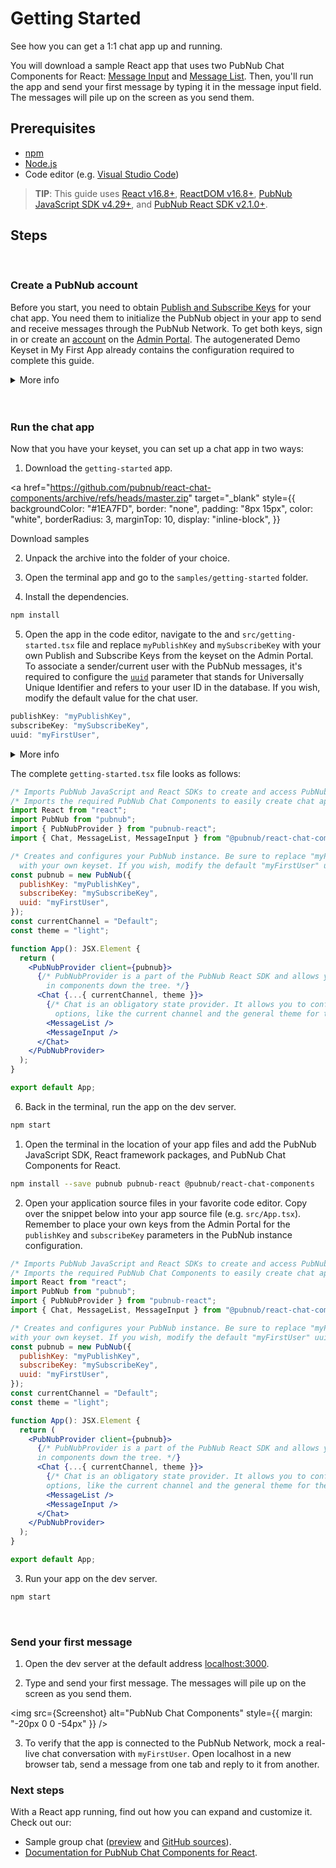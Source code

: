 
<Meta title="Introduction/Getting Started" />

# Getting Started

See how you can get a 1:1 chat app up and running.

You will download a sample React app that uses two PubNub Chat Components for React:
[Message Input](https://pubnub.github.io/react-chat-components/docs/?path=/docs/components-message-input--default)
and
[Message List](https://pubnub.github.io/react-chat-components/docs/?path=/docs/components-message-list--default).
Then, you'll run the app and send your first message by typing it in the message input field. The
messages will pile up on the screen as you send them.

## Prerequisites

- [npm](https://docs.npmjs.com/cli/v6/commands/npm-install)
- [Node.js](https://nodejs.org/en/download/)
- Code editor (e.g. [Visual Studio Code](https://code.visualstudio.com/download))

> **TIP**: This guide uses [React v16.8+](https://www.npmjs.com/package/react/v/16.8.0),
> [ReactDOM v16.8+](https://www.npmjs.com/package/react-dom),
> [PubNub JavaScript SDK v4.29+](https://www.pubnub.com/docs/sdks/javascript/), and
> [PubNub React SDK v2.1.0+](https://www.pubnub.com/docs/chat/react/setup).

## Steps

<br />

### Create a PubNub account

Before you start, you need to obtain
[Publish and Subscribe Keys](https://www.pubnub.com/docs/basics/initialize-pubnub) for your chat
app. You need them to initialize the PubNub object in your app to send and receive messages through
the PubNub Network. To get both keys, sign in or create an
[account](https://www.pubnub.com/docs/setup/account-setup) on the
[Admin Portal](https://admin.pubnub.com/). The autogenerated Demo Keyset in My First App already
contains the configuration required to complete this guide.

<details><summary style={{ cursor: "pointer" }}>More info</summary>
<p>

> **TIP**: When you create a new app on the Admin Portal, the first set of keys is generated
> automatically, but a single app can have as many keysets as you like. We recommend that you create
> separate keysets for production and test environments. There are some of the functionalities you
> might need to enable on your keyset depending on the use case, but they won't be required to
> complete this guide. These options include:

- [**PRESENCE**](https://www.pubnub.com/docs/sdks/javascript/api-reference/presence) to monitor the
  subscribers of channels and delivers information on their real-time status
- [**MESSAGE PERSISTENCE**](https://www.pubnub.com/docs/sdks/javascript/api-reference/storage-and-playback)
  (including correct **Retention**) to persist all messages as they're published.
- [**OBJECTS**](https://www.pubnub.com/docs/sdks/javascript/api-reference/objects) to easily store
  metadata about your application users and channels, and their membership associations, without the
  need to stand up your own databases. When using this feature, make sure you select a geographical
  region corresponding to most users of your application and to have these enabled: **User Metadata
  Events**, **Channel Metadata Events**, and **Membership Events**.

</p>
</details>

<br />
<br />

### Run the chat app

Now that you have your keyset, you can set up a chat app in two ways:

<Tabs>
<Tab label="Download starter">

1. Download the `getting-started` app.

<a
  href="https://github.com/pubnub/react-chat-components/archive/refs/heads/master.zip"
  target="_blank"
  style={{
    backgroundColor: "#1EA7FD",
    border: "none",
    padding: "8px 15px",
    color: "white",
    borderRadius: 3,
    marginTop: 10,
    display: "inline-block",
  }}
>
  Download samples
</a>

2. Unpack the archive into the folder of your choice.

3. Open the terminal app and go to the `samples/getting-started` folder.

4. Install the dependencies.

```sh
npm install
```

5. Open the app in the code editor, navigate to the and `src/getting-started.tsx` file and replace
   `myPublishKey` and `mySubscribeKey` with your own Publish and Subscribe Keys from the keyset on
   the Admin Portal. To associate a sender/current user with the PubNub messages, it's required to
   configure the [`uuid`](https://www.pubnub.com/docs/setup/users-and-devices) parameter that stands
   for Universally Unique Identifier and refers to your user ID in the database. If you wish, modify
   the default value for the chat user.

```jsx
publishKey: "myPublishKey",
subscribeKey: "mySubscribeKey",
uuid: "myFirstUser",
```

<details><summary style={{ cursor: "pointer" }}>More info</summary>
<p>

> **TIP**: For simplicity, the getting started app sets a static UUID. However, if you implement
> chat in your app, you should generate a UUID per user, device, and server and reuse it for their
> lifetime. Using separate UUIDs in real-life apps is particularly important as it impacts your
> overall [billing](https://www.pubnub.com/docs/setup/users-and-devices#billing) and the way your
> app [works](https://www.pubnub.com/docs/setup/users-and-devices#presence).

</p>
</details>

The complete `getting-started.tsx` file looks as follows:

```jsx
/* Imports PubNub JavaScript and React SDKs to create and access PubNub instance accross your app. */
/* Imports the required PubNub Chat Components to easily create chat apps with PubNub. */
import React from "react";
import PubNub from "pubnub";
import { PubNubProvider } from "pubnub-react";
import { Chat, MessageList, MessageInput } from "@pubnub/react-chat-components";

/* Creates and configures your PubNub instance. Be sure to replace "myPublishKey" and "mySubscribeKey"
  with your own keyset. If you wish, modify the default "myFirstUser" uuid value for the chat user. */
const pubnub = new PubNub({
  publishKey: "myPublishKey",
  subscribeKey: "mySubscribeKey",
  uuid: "myFirstUser",
});
const currentChannel = "Default";
const theme = "light";

function App(): JSX.Element {
  return (
    <PubNubProvider client={pubnub}>
      {/* PubNubProvider is a part of the PubNub React SDK and allows you to access PubNub instance
        in components down the tree. */}
      <Chat {...{ currentChannel, theme }}>
        {/* Chat is an obligatory state provider. It allows you to configure some common component
          options, like the current channel and the general theme for the app. */}
        <MessageList />
        <MessageInput />
      </Chat>
    </PubNubProvider>
  );
}

export default App;
```

6. Back in the terminal, run the app on the dev server.

```sh
npm start
```

</Tab>
<Tab label="Extend existing app">

1. Open the terminal in the location of your app files and add the PubNub JavaScript SDK, React
   framework packages, and PubNub Chat Components for React.

```sh
npm install --save pubnub pubnub-react @pubnub/react-chat-components
```

2. Open your application source files in your favorite code editor. Copy over the snippet below into
   your app source file (e.g. `src/App.tsx`). Remember to place your own keys from the Admin Portal
   for the `publishKey` and `subscribeKey` parameters in the PubNub instance configuration.

```jsx
/* Imports PubNub JavaScript and React SDKs to create and access PubNub instance accross your app. */
/* Imports the required PubNub Chat Components to easily create chat apps with PubNub. */
import React from "react";
import PubNub from "pubnub";
import { PubNubProvider } from "pubnub-react";
import { Chat, MessageList, MessageInput } from "@pubnub/react-chat-components";

/* Creates and configures your PubNub instance. Be sure to replace "myPublishKey" and "mySubscribeKey"
with your own keyset. If you wish, modify the default "myFirstUser" uuid value for the chat user. */
const pubnub = new PubNub({
  publishKey: "myPublishKey",
  subscribeKey: "mySubscribeKey",
  uuid: "myFirstUser",
});
const currentChannel = "Default";
const theme = "light";

function App(): JSX.Element {
  return (
    <PubNubProvider client={pubnub}>
      {/* PubNubProvider is a part of the PubNub React SDK and allows you to access PubNub instance
      in components down the tree. */}
      <Chat {...{ currentChannel, theme }}>
        {/* Chat is an obligatory state provider. It allows you to configure some common component
        options, like the current channel and the general theme for the app. */}
        <MessageList />
        <MessageInput />
      </Chat>
    </PubNubProvider>
  );
}

export default App;
```

3. Run your app on the dev server.

```sh
npm start
```

</Tab>
</Tabs>

<br />

### Send your first message

1. Open the dev server at the default address [localhost:3000](http://localhost:3000).

2. Type and send your first message. The messages will pile up on the screen as you send them.

<img src={Screenshot} alt="PubNub Chat Components" style={{ margin: "-20px 0 0 -54px" }} />

3. To verify that the app is connected to the PubNub Network, mock a real-live chat conversation with `myFirstUser`. Open localhost in a new browser tab, send a message from one tab and reply to it from another.

### Next steps

With a React app running, find out how you can expand and customize it. Check out our:

- Sample group chat ([preview](https://react-components-chat.pubnub.com/) and
  [GitHub sources](https://github.com/pubnub/react-chat-components/tree/master/samples/group-chat)).
- [Documentation for PubNub Chat Components for React](https://pubnub.github.io/react-chat-components/docs/?path=/docs/components-chat-provider--default).
